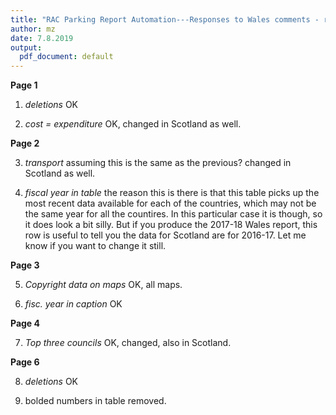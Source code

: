 ```yaml
---
title: "RAC Parking Report Automation---Responses to Wales comments - round 1"
author: mz
date: 7.8.2019
output:
  pdf_document: default
---
```

  
**Page 1**

1. *deletions* OK

2. *cost = expenditure* OK, changed in Scotland as well. 

**Page 2**

3. *transport* assuming this is the same as the previous? changed in Scotland as well.

4. *fiscal year in table* the reason this is there is that this table picks up the most recent data available for each of the countries, which may not be the same year for all the countires. In this particular case it is though, so it does look a bit silly. But if you produce the 2017-18 Wales report, this row is useful to tell you the data for Scotland are for 2016-17. Let me know if you want to change it still.

**Page 3**

5. *Copyright data on maps * OK, all maps.

6. *fisc. year in caption* OK

**Page 4**

7. *Top three councils* OK, changed, also in Scotland. 

**Page 6**

8. *deletions* OK

9. bolded numbers in table removed. 

